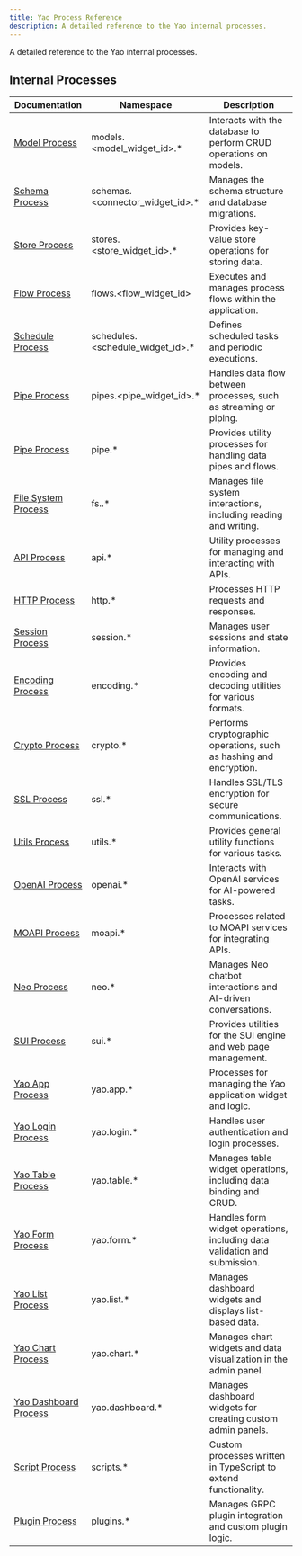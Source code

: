 ```yaml
---
title: Yao Process Reference
description: A detailed reference to the Yao internal processes.
---
```


A detailed reference to the Yao internal processes.

## Internal Processes

| Documentation                                    | Namespace                         | Description                                                               |
| ------------------------------------------------ | --------------------------------- | ------------------------------------------------------------------------- |
| [Model Process](processes/models)                | models.<model_widget_id>.\*       | Interacts with the database to perform CRUD operations on models.         |
| [Schema Process](processes/schemas)              | schemas.<connector_widget_id>.\*  | Manages the schema structure and database migrations.                     |
| [Store Process](processes/stores)                | stores.<store_widget_id>.\*       | Provides key-value store operations for storing data.                     |
| [Flow Process](processes/flows)                  | flows.<flow_widget_id>            | Executes and manages process flows within the application.                |
| [Schedule Process](processes/schedule)           | schedules.<schedule_widget_id>.\* | Defines scheduled tasks and periodic executions.                          |
| [Pipe Process](processes/pipe)                   | pipes.<pipe_widget_id>.\*         | Handles data flow between processes, such as streaming or piping.         |
| [Pipe Process](processes/pipe)                   | pipe.\*                           | Provides utility processes for handling data pipes and flows.             |
| [File System Process](processes/fs)              | fs.<namespace>.\*                 | Manages file system interactions, including reading and writing.          |
| [API Process](processes/api)                     | api.\*                            | Utility processes for managing and interacting with APIs.                 |
| [HTTP Process](processes/http)                   | http.\*                           | Processes HTTP requests and responses.                                    |
| [Session Process](processes/session)             | session.\*                        | Manages user sessions and state information.                              |
| [Encoding Process](processes/encoding)           | encoding.\*                       | Provides encoding and decoding utilities for various formats.             |
| [Crypto Process](processes/crypto)               | crypto.\*                         | Performs cryptographic operations, such as hashing and encryption.        |
| [SSL Process](processes/ssl)                     | ssl.\*                            | Handles SSL/TLS encryption for secure communications.                     |
| [Utils Process](processes/utils)                 | utils.\*                          | Provides general utility functions for various tasks.                     |
| [OpenAI Process](processes/openai)               | openai.\*                         | Interacts with OpenAI services for AI-powered tasks.                      |
| [MOAPI Process](processes/moapi)                 | moapi.\*                          | Processes related to MOAPI services for integrating APIs.                 |
| [Neo Process](processes/neo)                     | neo.\*                            | Manages Neo chatbot interactions and AI-driven conversations.             |
| [SUI Process](processes/sui)                     | sui.\*                            | Provides utilities for the SUI engine and web page management.            |
| [Yao App Process](processes/yao-app)             | yao.app.\*                        | Processes for managing the Yao application widget and logic.              |
| [Yao Login Process](processes/yao-login)         | yao.login.\*                      | Handles user authentication and login processes.                          |
| [Yao Table Process](processes/yao-table)         | yao.table.\*                      | Manages table widget operations, including data binding and CRUD.         |
| [Yao Form Process](processes/yao-form)           | yao.form.\*                       | Handles form widget operations, including data validation and submission. |
| [Yao List Process](processes/yao-list)           | yao.list.\*                       | Manages dashboard widgets and displays list-based data.                   |
| [Yao Chart Process](processes/yao-chart)         | yao.chart.\*                      | Manages chart widgets and data visualization in the admin panel.          |
| [Yao Dashboard Process](processes/yao-dashboard) | yao.dashboard.\*                  | Manages dashboard widgets for creating custom admin panels.               |
| [Script Process](processes/scripts)              | scripts.\*                        | Custom processes written in TypeScript to extend functionality.           |
| [Plugin Process](processes/plugins)              | plugins.\*                        | Manages GRPC plugin integration and custom plugin logic.                  |
